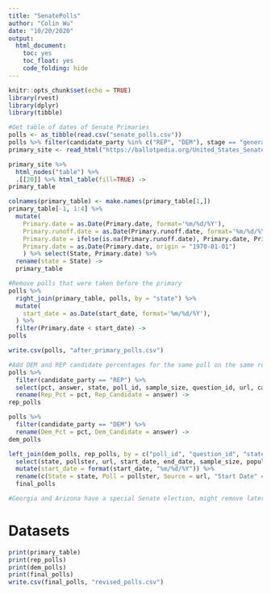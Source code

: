 ```yaml
---
title: "SenatePolls"
author: "Colin Wu"
date: "10/20/2020"
output: 
  html_document:
    toc: yes
    toc_float: yes
    code_folding: hide
---
```


```r
knitr::opts_chunk$set(echo = TRUE)
library(rvest)
library(dplyr)
library(tibble)
```

```r
#Get table of dates of Senate Primaries
polls <- as_tibble(read.csv("senate_polls.csv"))
polls %>% filter(candidate_party %in% c("REP", "DEM"), stage == "general") -> polls
primary_site <- read_html("https://ballotpedia.org/United_States_Senate_elections,_2020")

primary_site %>%
  html_nodes("table") %>%
  .[[20]] %>% html_table(fill=TRUE) -> 
primary_table

colnames(primary_table) <- make.names(primary_table[1,])
primary_table[-1, 1:4] %>%
  mutate(
    Primary.date = as.Date(Primary.date, format='%m/%d/%Y'),
    Primary.runoff.date = as.Date(Primary.runoff.date, format='%m/%d/%Y'),
    Primary.date = ifelse(is.na(Primary.runoff.date), Primary.date, Primary.runoff.date),
    Primary.date = as.Date(Primary.date, origin = "1970-01-01")
    ) %>% select(State, Primary.date) %>% 
  rename(state = State) -> 
  primary_table

#Remove polls that were taken before the primary
polls %>% 
  right_join(primary_table, polls, by = "state") %>%
  mutate(
    start_date = as.Date(start_date, format='%m/%d/%Y'),
  ) %>%
  filter(Primary.date < start_date) ->
polls

write.csv(polls, "after_primary_polls.csv")

#Add DEM and REP candidate percentages for the same poll on the same row
polls %>% 
  filter(candidate_party == "REP") %>% 
  select(pct, answer, state, poll_id, sample_size, question_id, url, candidate_party, pollster, methodology, population, population_full, notes, start_date, created_at) %>%
  rename(Rep_Pct = pct, Rep_Candidate = answer) ->
rep_polls

polls %>%
  filter(candidate_party == "DEM") %>%
  rename(Dem_Pct = pct, Dem_Candidate = answer) ->
dem_polls

left_join(dem_polls, rep_polls, by = c("poll_id", "question_id", "state", "sample_size", "url", "pollster", "methodology", "population","population_full", "notes", "start_date", "created_at")) %>%
  select(state, pollster, url, start_date, end_date, sample_size, population_full, Dem_Pct, Rep_Pct) %>%
  mutate(start_date = format(start_date, "%m/%d/%Y")) %>%
  rename(c(State = state, Poll = pollster, Source = url, "Start Date" = start_date, "End Date" = end_date, "Sample Size"= sample_size, "Sample Type" = population_full)) ->
  final_polls

#Georgia and Arizona have a special Senate election, might remove later
```

# Datasets
```r
print(primary_table)
print(rep_polls)
print(dem_polls)
print(final_polls)
write.csv(final_polls, "revised_polls.csv")
```